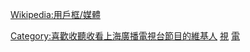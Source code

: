 {{Userbox
  |id=[[File:SMG.svg|80px]]
  |id-c=white
  |info=這個用户喜歡收聽收看[[上海广播电视台]]的廣播電視節目。
  |info-c=#E6E6FA
  |border-c=skyblue
}}<includeonly>[[Category:喜歡收聽收看上海廣播電視台節目的維基人]]</includeonly><noinclude>
[[Category:媒體用戶框模板|視]]
</noinclude><noinclude>{{Clear}}[[Wikipedia:用戶框/媒體]]
[[Category:上海東方傳媒（集團）有限公司用戶框|電]]</noinclude>